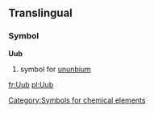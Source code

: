 ==Translingual==
===Symbol===
'''Uub'''
#{{chemistry}} symbol for [[ununbium]]

[[Category:Symbols for chemical elements]]

[[fr:Uub]]
[[pl:Uub]]
